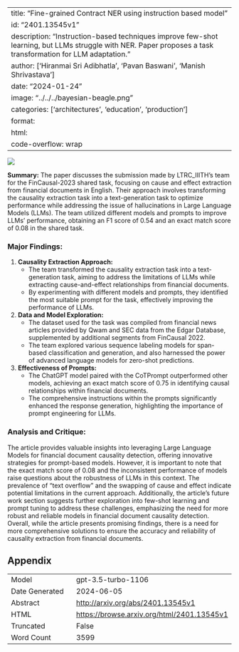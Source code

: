 
---
title: "Fine-grained Contract NER using instruction based model"
id: "2401.13545v1"
description: "Instruction-based techniques improve few-shot learning, but LLMs struggle with NER. Paper proposes a task transformation for LLM adaptation."
author: ['Hiranmai Sri Adibhatla', 'Pavan Baswani', 'Manish Shrivastava']
date: "2024-01-24"
image: "../../../bayesian-beagle.png"
categories: ['architectures', 'education', 'production']
format:
  html:
    code-overflow: wrap
---

![](../../../bayesian-beagle.png)

**Summary:**
The paper discusses the submission made by LTRC_IIITH's team for the FinCausal-2023 shared task, focusing on cause and effect extraction from financial documents in English. Their approach involves transforming the causality extraction task into a text-generation task to optimize performance while addressing the issue of hallucinations in Large Language Models (LLMs). The team utilized different models and prompts to improve LLMs' performance, obtaining an F1 score of 0.54 and an exact match score of 0.08 in the shared task.

### Major Findings:
1. **Causality Extraction Approach:**
    - The team transformed the causality extraction task into a text-generation task, aiming to address the limitations of LLMs while extracting cause-and-effect relationships from financial documents.
    - By experimenting with different models and prompts, they identified the most suitable prompt for the task, effectively improving the performance of LLMs.

2. **Data and Model Exploration:**
    - The dataset used for the task was compiled from financial news articles provided by Qwam and SEC data from the Edgar Database, supplemented by additional segments from FinCausal 2022.
    - The team explored various sequence labeling models for span-based classification and generation, and also harnessed the power of advanced language models for zero-shot predictions.

3. **Effectiveness of Prompts:**
    - The ChatGPT model paired with the CoTPrompt outperformed other models, achieving an exact match score of 0.75 in identifying causal relationships within financial documents.
    - The comprehensive instructions within the prompts significantly enhanced the response generation, highlighting the importance of prompt engineering for LLMs.

### Analysis and Critique:
The article provides valuable insights into leveraging Large Language Models for financial document causality detection, offering innovative strategies for prompt-based models. However, it is important to note that the exact match score of 0.08 and the inconsistent performance of models raise questions about the robustness of LLMs in this context. The prevalence of "text overflow" and the swapping of cause and effect indicate potential limitations in the current approach. Additionally, the article's future work section suggests further exploration into few-shot learning and prompt tuning to address these challenges, emphasizing the need for more robust and reliable models in financial document causality detection. Overall, while the article presents promising findings, there is a need for more comprehensive solutions to ensure the accuracy and reliability of causality extraction from financial documents.

## Appendix

|          |          |
|----------|----------|
| Model     | gpt-3.5-turbo-1106       |
| Date Generated     | 2024-06-05       |
| Abstract | [http://arxiv.org/abs/2401.13545v1](http://arxiv.org/abs/2401.13545v1)        |
| HTML     | [https://browse.arxiv.org/html/2401.13545v1](https://browse.arxiv.org/html/2401.13545v1)       |
| Truncated       | False       |
| Word Count       | 3599       |